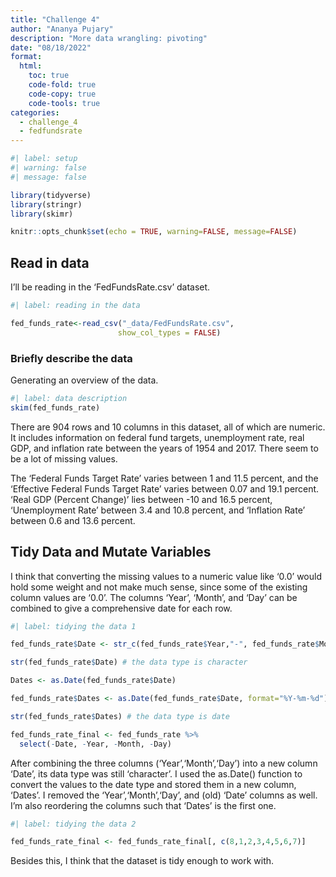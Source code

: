 ```yaml
---
title: "Challenge 4"
author: "Ananya Pujary"
description: "More data wrangling: pivoting" 
date: "08/18/2022"
format:
  html:
    toc: true
    code-fold: true
    code-copy: true
    code-tools: true
categories:
  - challenge_4
  - fedfundsrate 
---
```


```r
#| label: setup
#| warning: false
#| message: false

library(tidyverse)
library(stringr)
library(skimr)

knitr::opts_chunk$set(echo = TRUE, warning=FALSE, message=FALSE)
```

## Read in data

I'll be reading in the 'FedFundsRate.csv' dataset.

```r
#| label: reading in the data

fed_funds_rate<-read_csv("_data/FedFundsRate.csv",
                        show_col_types = FALSE)

```

### Briefly describe the data

Generating an overview of the data.

```r
#| label: data description
skim(fed_funds_rate)
```

There are 904 rows and 10 columns in this dataset, all of which are numeric. It includes information on federal fund targets, unemployment rate, real GDP, and inflation rate between the years of 1954 and 2017. There seem to be a lot of missing values.

The 'Federal Funds Target Rate' varies between 1 and 11.5 percent, and the 'Effective Federal Funds Target Rate' varies between 0.07 and 19.1 percent. 'Real GDP (Percent Change)' lies between -10 and 16.5 percent, 'Unemployment Rate' between 3.4 and 10.8 percent, and 'Inflation Rate' between 0.6 and 13.6 percent.

## Tidy Data and Mutate Variables

I think that converting the missing values to a numeric value like '0.0' would hold some weight and not make much sense, since some of the existing column values are '0.0'. The columns 'Year', 'Month', and 'Day' can be combined to give a comprehensive date for each row.
```r
#| label: tidying the data 1

fed_funds_rate$Date <- str_c(fed_funds_rate$Year,"-", fed_funds_rate$Month,"-",fed_funds_rate$Day)

str(fed_funds_rate$Date) # the data type is character

Dates <- as.Date(fed_funds_rate$Date)

fed_funds_rate$Dates <- as.Date(fed_funds_rate$Date, format="%Y-%m-%d")

str(fed_funds_rate$Dates) # the data type is date

fed_funds_rate_final <- fed_funds_rate %>%
  select(-Date, -Year, -Month, -Day)
```
After combining the three columns ('Year','Month','Day') into a new column 'Date', its data type was still 'character'. I used the as.Date() function to convert the values to the date type and stored them in a new column, 'Dates'. I removed the 'Year','Month','Day', and (old) 'Date' columns as well. I'm also reordering the columns such that 'Dates' is the first one.

```r
#| label: tidying the data 2

fed_funds_rate_final <- fed_funds_rate_final[, c(8,1,2,3,4,5,6,7)]
```

Besides this, I think that the dataset is tidy enough to work with.
